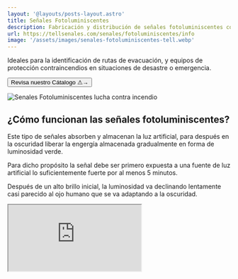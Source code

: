 ```yaml
---
layout: '@layouts/posts-layout.astro'
title: Señales Fotoluminiscentes 
description: Fabricación y distribución de señales fotoluminiscentes con diferentes soporte pvc celtex, acrílico, sustrato. 
url: https://tellsenales.com/senales/fotoluminiscentes/info
image: '/assets/images/senales-fotoluminiscentes-tell.webp'
---
```


Ideales para la identificación de rutas de evacuación,  y equipos de protección contraincendios en situaciones de desastre o emergencia.

<Button  href='/senales/c/fotoluminiscentes/'>Revisa nuestro Cátalogo ⚠→</Button>

![Senales Fotoluminiscentes lucha contra incendio](/assets/images/senales-fotoluminiscentes-tell.webp)

## ¿Cómo funcionan las señales fotoluminiscentes?

Este tipo de señales absorben y almacenan la luz artificial, para después en la oscuridad liberar la engergía almacenada gradualmente en forma de luminosidad verde. 

Para dicho propósito la señal debe ser primero expuesta a una fuente de luz artificial lo suficientemente fuerte por al menos 5 minutos. 

Después de un alto brillo inicial, la luminosidad va declinando lentamente casi parecido al ojo humano que se va adaptando a la oscuridad.

<Iframe src="https://www.youtube.com/embed/sv8kPZYAgrA" />

## ¿Qué Ventajas tiene ?

- No requieren eléctricidad, se recarga con luz existente.
- No fallan y no pueden ser detenidas.
- Costo de instalación bajo y no necesita mantenimiento.
- Cumple normativa INDECI.
- Material reciclable no perjudica el medio ambiente.

![Senales Fotoluminiscentes evacuación](/assets/images/senales-fotoluminiscentes-evacuacion-tell.webp)

## Instalación y Ubicación

Estas señalizaciones son en su mayoría de forma plana. Por lo que se puede instalar de manera sencilla con cinta de doble contacto u otro adherente. 

Se debe situar de forma que sean visibles, claras y que no tapen los equipos que esta señalizando. 

> La altura normada es de 1.80 metros a 2.10 metros medidos desde el piso.

![Senales Fotoluminiscentes Instalacion y ubicación](/assets/images/senales-fotoluminiscentes-instalacion.webp)

## ¿Cómo se Fabricación ?

El soporte más estándar para estas señales es pvc celtex de 3mm o 5mm, ya que son livianas, no humedecen y son duraderas.

- A dicha base se le aplica la lámina fotoluminiscente cortada a medida. 
- Posteriormente agregar el pictograma ( vinil rotulado o impresión digital) 

![Senales Fotoluminiscentes soporte celtex 3mm](/assets/images/senales-fotoluminiscentes-soporte.webp)

> **Otras bases sugeridas:** Compuesto de aluminio 4mm, Acrílico

